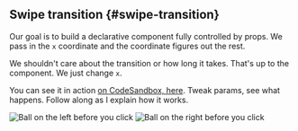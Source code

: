 ## Swipe transition {#swipe-transition}

Our goal is to build a declarative component fully controlled by props. We pass
in the `x` coordinate and the coordinate figures out the rest.

We shouldn't care about the transition or how long it takes. That's up to the
component. We just change `x`.

You can see it in action
[on CodeSandbox, here](https://codesandbox.io/s/618mr9r6nr). Tweak params, see
what happens. Follow along as I explain how it works.

![Ball on the left before you click](https://raw.githubusercontent.com/Swizec/react-d3js-es6-ebook/2018-version/manuscript/resources/images/2018/ball-swipe-left.png)
![Ball on the right before you click](https://raw.githubusercontent.com/Swizec/react-d3js-es6-ebook/2018-version/manuscript/resources/images/2018/ball-swipe-right.png)
